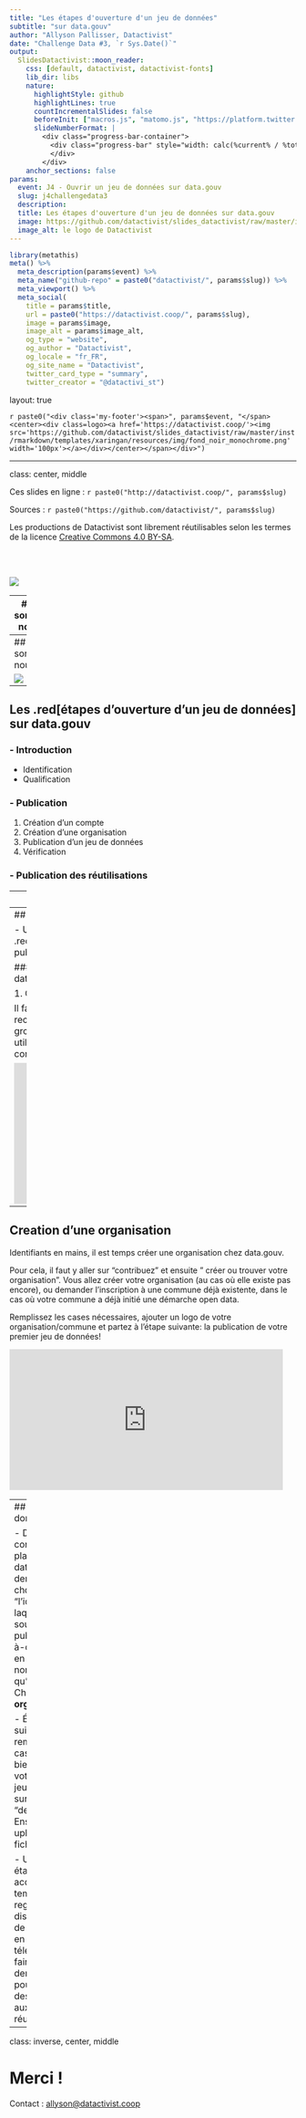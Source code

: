 ```yaml
---
title: "Les étapes d'ouverture d'un jeu de données"
subtitle: "sur data.gouv"
author: "Allyson Pallisser, Datactivist"
date: "Challenge Data #3, `r Sys.Date()`"
output:
  SlidesDatactivist::moon_reader:
    css: [default, datactivist, datactivist-fonts]
    lib_dir: libs
    nature:
      highlightStyle: github
      highlightLines: true
      countIncrementalSlides: false
      beforeInit: ["macros.js", "matomo.js", "https://platform.twitter.com/widgets.js"]
      slideNumberFormat: |
        <div class="progress-bar-container">
          <div class="progress-bar" style="width: calc(%current% / %total% * 100%);">
          </div>
        </div>
    anchor_sections: false
params:
  event: J4 - Ouvrir un jeu de données sur data.gouv
  slug: j4challengedata3
  description: 
  title: Les étapes d'ouverture d'un jeu de données sur data.gouv
  image: https://github.com/datactivist/slides_datactivist/raw/master/inst/rmarkdown/templates/xaringan/resources/img/logo.png
  image_alt: le logo de Datactivist
---
```


```r
library(metathis)
meta() %>% 
  meta_description(params$event) %>% 
  meta_name("github-repo" = paste0("datactivist/", params$slug)) %>% 
  meta_viewport() %>% 
  meta_social(
    title = params$title,
    url = paste0("https://datactivist.coop/", params$slug),
    image = params$image,
    image_alt = params$image_alt,
    og_type = "website",
    og_author = "Datactivist",
    og_locale = "fr_FR",
    og_site_name = "Datactivist",
    twitter_card_type = "summary",
    twitter_creator = "@datactivi_st")

```

layout: true

<style>
.remark-slide-number {
  position: inherit;
}

.remark-slide-number .progress-bar-container {
  position: absolute;
  bottom: 0;
  height: 4px;
  display: block;
  left: 0;
  right: 0;
}

.remark-slide-number .progress-bar {
  height: 100%;
  background-color: #e95459;
}

</style>


`r paste0("<div class='my-footer'><span>", params$event, "</span> <center><div class=logo><a href='https://datactivist.coop/'><img src='https://github.com/datactivist/slides_datactivist/raw/master/inst/rmarkdown/templates/xaringan/resources/img/fond_noir_monochrome.png' width='100px'></a></div></center></span></div>")` 


---

class: center, middle

Ces slides en ligne : `r paste0("http://datactivist.coop/", params$slug)`

Sources : `r paste0("https://github.com/datactivist/", params$slug)`


Les productions de Datactivist sont librement réutilisables selon les termes de la licence [Creative Commons 4.0 BY-SA](https://creativecommons.org/licenses/by-sa/4.0/legalcode.fr).

<BR>
<BR>

![](https://mirrors.creativecommons.org/presskit/buttons/88x31/png/by-sa.png)


---
# Qui sommes nous ?


.center[[![:largeur 80%](https://github.com/datactivist/slides_datactivist/raw/master/inst/rmarkdown/templates/xaringan/resources/img/logo.png)](https://datactivist.coop)]

### We .red[open data], we make them .red[useful]

---
## Qui sommes nous ?


![](https://github.com/apallisser/teste/blob/master/P1100044.png?raw=true)

---
## Les .red[étapes d'ouverture d'un jeu de données] sur data.gouv

### - Introduction 
* Identification 
* Qualification 

### - Publication 

1. Création d'un compte 
2. Création d'une organisation 
3. Publication d'un jeu de données 
4. Vérification 

### - Publication des réutilisations 




---
## Introduction 

-  **Les données ouvertes sont souvent décevantes : .red[pas à jour, trop agrégées, mal documentées, mal formatées, parfois inutilisables**.]

- Pour cela que : 

1. Une partie importante du travail des data scientistes est de faire ce "nettoyage". **Cette "mis en conformité" est un travail essentiel pour que ces data soient réutilisées à posteriori** ; 

2. l'.red[**identification**] et la .red[**qualification**] sont si importantes dans le processus d'ouverture de données. 


---
## Publication 

- Une fois le travail d'identification et de qualification terminés, .red[il est temps "d'ouvrir" ces données, c'est-à-dire, les publier]. 

#### Pas à pas du processus de publication des données sur data.gouv : 

1. Création d'un compte 

Il faut rentrer sur data.gouv.fr et s'inscrire sur le portail. Il est recommandable (1) de choisir un compte unique pour le groupe ou, dans le cas où la commune compte déjà avec un utilisateur, (2) demander à votre interlocuteur au sein de la commune, leurs identifiants. 
 

<iframe src="https://giphy.com/embed/GA0UfWDsINm7PkRvy3" width="480" height="247" frameBorder="0" class="giphy-embed" allowFullScreen></iframe><p><a href="https://giphy.com/gifs/GA0UfWDsINm7PkRvy3"></a></p>


---
## Creation d'une organisation 

Identifiants en mains, il est temps créer une organisation chez data.gouv. 

Pour cela, il faut y aller sur "contribuez" et ensuite " créer ou trouver votre organisation". Vous allez créer votre organisation (au cas où elle existe pas encore), ou demander l'inscription à une commune déjà existente, dans le cas où votre commune a déjà initié une démarche open data. 

Remplissez les cases nécessaires, ajouter un logo de votre organisation/commune et partez à l'étape suivante: la publication de votre premier jeu de données!

<iframe src="https://giphy.com/embed/2cCapKcg0IkxBLouoU" width="480" height="247" frameBorder="0" class="giphy-embed" allowFullScreen></iframe><p><a href="https://giphy.com/gifs/2cCapKcg0IkxBLouoU"></a></p>

---
## Publiez vos données !

- Dans la continuité, la plateforme data.gouv vous demandera de choisir "l'identité avec laquelle vous souhaiter publier", c'est-à-dire, publier en votre propre nom ou en tant qu'organisation. Choisissez **organisation !**

- Étape suivante: remplir les cases afin de bien publier votre premier jeu de données, surtout "description". Ensuite uploadez votre fichier et voilà !

- Une fois les étapes bien accomplis il est temps de bien regarder la disponibilisation de votre fichier en ligne, le téléchager et faire un dernière check pour en eviter des surprises aux réutlisateurs. 


---
class: inverse, center, middle

# Merci !

Contact : [allyson@datactivist.coop](mailto:allyson@datactivist.coop)


